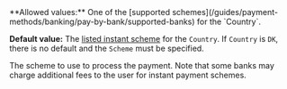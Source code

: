<ResponseField name="Scheme" type="string">
**Allowed values:** One of the [supported schemes](/guides/payment-methods/banking/pay-by-bank/supported-banks) for the `Country`.

**Default value:** The [listed instant scheme](/guides/payment-methods/banking/pay-by-bank/supported-banks) for the `Country`. If `Country` is `DK`, there is no default and the `Scheme` must be specified.

The scheme to use to process the payment. Note that some banks may charge additional fees to the user for instant payment schemes.
</ResponseField>
